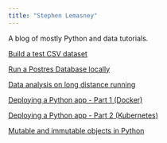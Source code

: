 ```yaml
---
title: "Stephen Lemasney"
---
```


A blog of mostly Python and data tutorials.

[Build a test CSV dataset](build-a-test-csv-dataset.html)

[Run a Postres Database locally](run-pg-locally.html)

[Data analysis on long distance running](svp.html)

[Deploying a Python app - Part 1 (Docker)](flask-app-with-docker.html)

[Deploying a Python app - Part 2 (Kubernetes)](flask-app-with-k8s.html)

[Mutable and immutable objects in Python](mutability.html)